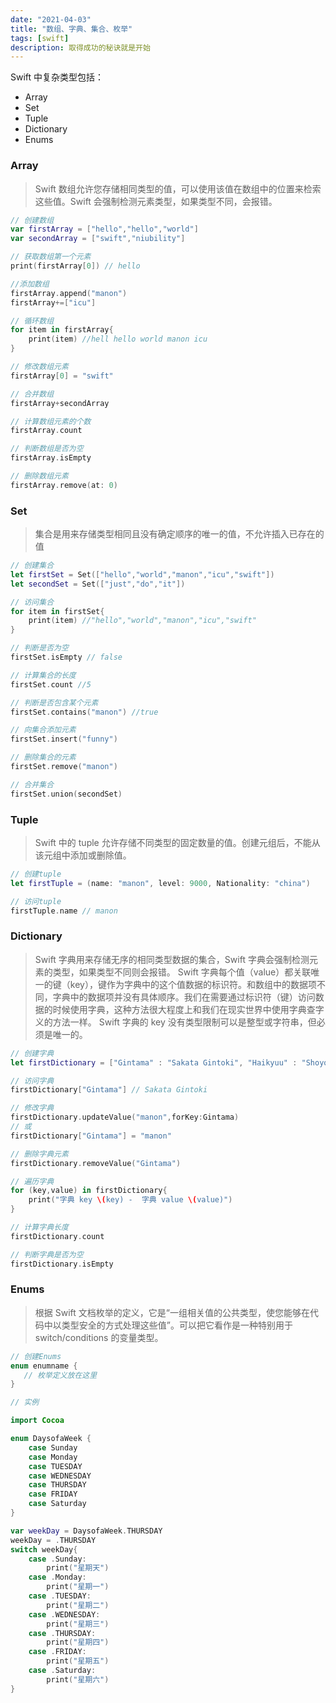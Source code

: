 ```yaml
---
date: "2021-04-03"
title: "数组、字典、集合、枚举"
tags: [swift]
description: 取得成功的秘诀就是开始
---
```


Swift 中复杂类型包括：

-   Array
-   Set
-   Tuple
-   Dictionary
-   Enums

### Array

> Swift 数组允许您存储相同类型的值，可以使用该值在数组中的位置来检索这些值。Swift 会强制检测元素类型，如果类型不同，会报错。

```swift
// 创建数组
var firstArray = ["hello","hello","world"]
var secondArray = ["swift","niubility"]

// 获取数组第一个元素
print(firstArray[0]) // hello

//添加数组
firstArray.append("manon")
firstArray+=["icu"]

// 循环数组
for item in firstArray{
	print(item) //hell hello world manon icu
}

// 修改数组元素
firstArray[0] = "swift"

// 合并数组
firstArray+secondArray

// 计算数组元素的个数
firstArray.count

// 判断数组是否为空
firstArray.isEmpty

// 删除数组元素
firstArray.remove(at: 0)
```

### Set

> 集合是用来存储类型相同且没有确定顺序的唯一的值，不允许插入已存在的值

```swift
// 创建集合
let firstSet = Set(["hello","world","manon","icu","swift"])
let secondSet = Set(["just","do","it"])

// 访问集合
for item in firstSet{
	print(item) //"hello","world","manon","icu","swift"
}

// 判断是否为空
firstSet.isEmpty // false

// 计算集合的长度
firstSet.count //5

// 判断是否包含某个元素
firstSet.contains("manon") //true

// 向集合添加元素
firstSet.insert("funny")

// 删除集合的元素
firstSet.remove("manon")

// 合并集合
firstSet.union(secondSet)
```

### Tuple

> Swift 中的 tuple 允许存储不同类型的固定数量的值。创建元组后，不能从该元组中添加或删除值。

```swift
// 创建tuple
let firstTuple = (name: "manon", level: 9000, Nationality: "china")

// 访问tuple
firstTuple.name // manon
```

### Dictionary

> Swift 字典用来存储无序的相同类型数据的集合，Swift 字典会强制检测元素的类型，如果类型不同则会报错。 Swift 字典每个值（value）都关联唯一的键（key），键作为字典中的这个值数据的标识符。和数组中的数据项不同，字典中的数据项并没有具体顺序。我们在需要通过标识符（键）访问数据的时候使用字典，这种方法很大程度上和我们在现实世界中使用字典查字义的方法一样。 Swift 字典的 key 没有类型限制可以是整型或字符串，但必须是唯一的。

```swift
// 创建字典
let firstDictionary = ["Gintama" : "Sakata Gintoki", "Haikyuu" : "Shoyo Hinata"]

// 访问字典
firstDictionary["Gintama"] // Sakata Gintoki

// 修改字典
firstDictionary.updateValue("manon",forKey:Gintama)
// 或
firstDictionary["Gintama"] = "manon"

// 删除字典元素
firstDictionary.removeValue("Gintama")

// 遍历字典
for (key,value) in firstDictionary{
	print("字典 key \(key) -  字典 value \(value)")
}

// 计算字典长度
firstDictionary.count

// 判断字典是否为空
firstDictionary.isEmpty
```

### Enums

> 根据 Swift 文档枚举的定义，它是“一组相关值的公共类型，使您能够在代码中以类型安全的方式处理这些值”。可以把它看作是一种特别用于 switch/conditions 的变量类型。

```swift
// 创建Enums
enum enumname {
   // 枚举定义放在这里
}

// 实例

import Cocoa

enum DaysofaWeek {
    case Sunday
    case Monday
    case TUESDAY
    case WEDNESDAY
    case THURSDAY
    case FRIDAY
    case Saturday
}

var weekDay = DaysofaWeek.THURSDAY
weekDay = .THURSDAY
switch weekDay{
	case .Sunday:
		print("星期天")
	case .Monday:
		print("星期一")
	case .TUESDAY:
		print("星期二")
	case .WEDNESDAY:
		print("星期三")
	case .THURSDAY:
		print("星期四")
	case .FRIDAY:
		print("星期五")
	case .Saturday:
		print("星期六")
}
```
